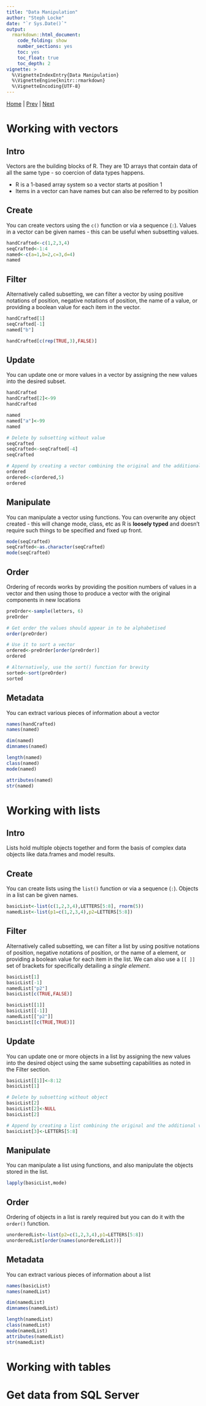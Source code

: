 ```yaml
---
title: "Data Manipulation"
author: "Steph Locke"
date: "`r Sys.Date()`"
output: 
  rmarkdown::html_document: 
    code_folding: show
    number_sections: yes
    toc: yes
    toc_float: true
    toc_depth: 2
vignette: >
  %\VignetteIndexEntry{Data Manipulation}
  %\VignetteEngine{knitr::rmarkdown}
  %\VignetteEncoding{UTF-8}
---
```


[Home](index.html) | [Prev](GettingStarted.html) | [Next]()

# Working with vectors {.tabset}
## Intro
Vectors are the building blocks of R. They are 1D arrays that contain data of all the same type - so coercion of data types happens.

- R is a 1-based array system so a vector starts at position 1
- Items in a vector can have names but can also be referred to by position

## Create
You can create vectors using the `c()` function or via a sequence (`:`). Values in a vector can be given names - this can be useful when subsetting values.
```r
handCrafted<-c(1,2,3,4)
seqCrafted<-1:4
named<-c(a=1,b=2,c=3,d=4)
named
```


## Filter
Alternatively called subsetting, we can filter a vector by using positive notations of position, negative notations of position, the name of a value, or providing a boolean value for each item in the vector.
```r
handCrafted[1]
seqCrafted[-1]
named["b"]

handCrafted[c(rep(TRUE,3),FALSE)]
```

## Update
You can update one or more values in a vector by assigning the new values into the desired subset.
```r
handCrafted
handCrafted[2]<-99
handCrafted

named
named["a"]<-99
named

# Delete by subsetting without value
seqCrafted
seqCrafted<-seqCrafted[-4]
seqCrafted

# Append by creating a vector combining the original and the additional values
ordered
ordered<-c(ordered,5)
ordered
```

## Manipulate
You can manipulate a vector using functions. You can overwrite any object created - this will change mode, class, etc as R is **loosely typed** and doesn't require such things to be specified and fixed up front.
```r
mode(seqCrafted)
seqCrafted<-as.character(seqCrafted)
mode(seqCrafted)
```

## Order
Ordering of records works by providing the position numbers of values in a vector and then using those to produce a vector with the original components in new locations
```r
preOrder<-sample(letters, 6)
preOrder

# Get order the values should appear in to be alphabetised
order(preOrder)

# Use it to sort a vector
ordered<-preOrder[order(preOrder)]
ordered

# Alternatively, use the sort() function for brevity
sorted<-sort(preOrder)
sorted
```

## Metadata
You can extract various pieces of information about a vector
```r
names(handCrafted)
names(named)

dim(named)
dimnames(named)

length(named)
class(named)
mode(named)

attributes(named)
str(named)
```

# Working with lists {.tabset}
## Intro
Lists hold multiple objects together and form the basis of complex data objects like data.frames and model results.


## Create
You can create lists using the `list()` function or via a sequence (`:`). Objects in a list can be given names.
```r
basicList<-list(c(1,2,3,4),LETTERS[5:8], rnorm(5))
namedList<-list(p1=c(1,2,3,4),p2=LETTERS[5:8])
```


## Filter
Alternatively called subsetting, we can filter a list by using positive notations of position, negative notations of position, or the name of a element, or providing a boolean value for each item in the list. We can also use a `[[ ]]` set of brackets for specifically detailing a *single element*.
```r
basicList[1]
basicList[-1]
namedList["p2"]
basicList[c(TRUE,FALSE)]

basicList[[1]]
basicList[[-1]]
namedList[["p2"]]
basicList[[c(TRUE,TRUE)]]
```

## Update
You can update one or more objects in a list by assigning the new values into the desired object using the same subsetting capabilities as noted in the Filter section.
```r
basicList[[1]]<-8:12
basicList[1]

# Delete by subsetting without object
basicList[2]
basicList[2]<-NULL
basicList[2]

# Append by creating a list combining the original and the additional values
basicList[3]<-LETTERS[5:8]
```

## Manipulate
You can manipulate a list using functions, and also manipulate the objects stored in the list.
```r
lapply(basicList,mode)
```

## Order
Ordering of objects in a list is rarely required but you can do it with the `order()` function.
```r
unorderedList<-list(p2=c(1,2,3,4),p1=LETTERS[5:8])
unorderedList[order(names(unorderedList))]
```

## Metadata
You can extract various pieces of information about a list
```r
names(basicList)
names(namedList)

dim(namedList)
dimnames(namedList)

length(namedList)
class(namedList)
mode(namedList)
attributes(namedList)
str(namedList)
```


# Working with tables

# Get data from SQL Server
